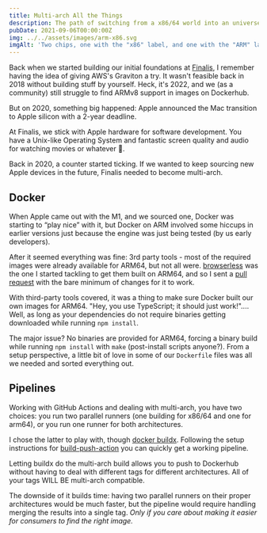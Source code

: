 ```yaml
---
title: Multi-arch All the Things
description: The path of switching from a x86/64 world into an universe of architectures.
pubDate: 2021-09-06T00:00:00Z
img: ../../assets/images/arm-x86.svg
imgAlt: 'Two chips, one with the "x86" label, and one with the "ARM" label.'
---
```


Back when we started building our initial foundations at [Finalis](https://www.finalis.com), I remember having the idea of giving AWS's Graviton a try.
It wasn't feasible back in 2018 without building stuff by yourself. Heck, it's 2022, and we (as a community) still struggle to find ARMv8 support in images on Dockerhub.

But on 2020, something big happened: Apple announced the Mac transition to Apple silicon with a 2-year deadline.

At Finalis, we stick with Apple hardware for software development. You have a Unix-like Operating System and fantastic screen quality and audio for watching movies or whatever 🍿.

Back in 2020, a counter started ticking. If we wanted to keep sourcing new Apple devices in the future, Finalis needed to become multi-arch.


## Docker

When Apple came out with the M1, and we sourced one, Docker was starting to “play nice” with it, but Docker on ARM involved some hiccups in earlier versions just because the engine was just being tested (by us early developers).

After it seemed everything was fine: 3rd party tools - most of the required images were already available for ARM64, but not all were. [browserless](https://github.com/browserless/chrome) was the one I started tackling to get them built on ARM64, and so I sent a [pull request](https://github.com/browserless/chrome/pull/1847) with the bare minimum of changes for it to work.

With third-party tools covered, it was a thing to make sure Docker built our own images for ARM64. "Hey, you use TypeScript; it should just work!".... Well, as long as your dependencies do not require binaries getting downloaded while running `npm install`.

The major issue? No binaries are provided for ARM64, forcing a binary build while running `npm install` with `make` (post-install scripts anyone?). From a setup perspective, a little bit of love in some of our `Dockerfile` files was all we needed and sorted everything out.

## Pipelines

Working with GitHub Actions and dealing with multi-arch, you have two choices: you run two parallel runners (one building for x86/64 and one for arm64), or you run one runner for both architectures.

I chose the latter to play with, though [docker buildx](https://docs.docker.com/build/buildx/). Following the setup instructions for [build-push-action](https://github.com/docker/build-push-action#path-context) you can quickly get a working pipeline.

Letting buildx do the multi-arch build allows you to push to Dockerhub without having to deal with different tags for different architectures. All of your tags WILL BE multi-arch compatible.

The downside of it builds time: having two parallel runners on their proper architectures would be much faster, but the pipeline would require handling merging the results into a single tag. _Only if you care about making it easier for consumers to find the right image._